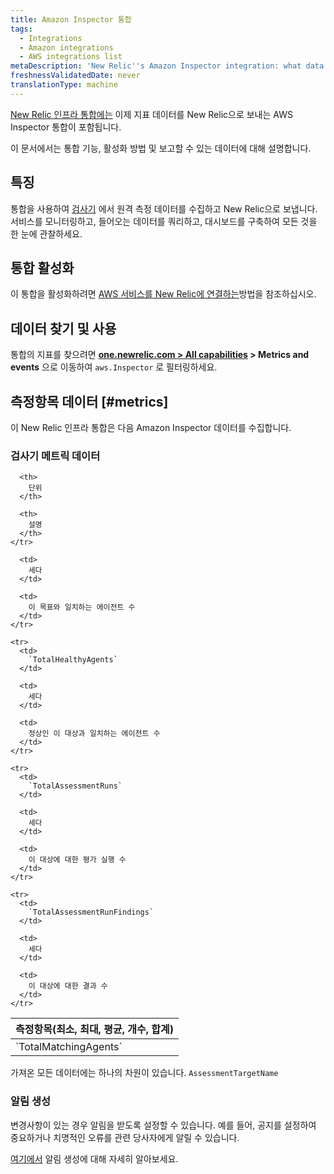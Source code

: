 ```yaml
---
title: Amazon Inspector 통합
tags:
  - Integrations
  - Amazon integrations
  - AWS integrations list
metaDescription: 'New Relic''s Amazon Inspector integration: what data it reports and how to enable it.'
freshnessValidatedDate: never
translationType: machine
---
```


[New Relic 인프라 통합에는](/docs/infrastructure/integrations-getting-started/getting-started/introduction-infrastructure-integrations) 이제 지표 데이터를 New Relic으로 보내는 AWS Inspector 통합이 포함됩니다.

이 문서에서는 통합 기능, 활성화 방법 및 보고할 수 있는 데이터에 대해 설명합니다.

## 특징

통합을 사용하여 [검사기](https://aws.amazon.com/inspector/) 에서 원격 측정 데이터를 수집하고 New Relic으로 보냅니다. 서비스를 모니터링하고, 들어오는 데이터를 쿼리하고, 대시보드를 구축하여 모든 것을 한 눈에 관찰하세요.

## 통합 활성화

이 통합을 활성화하려면 [AWS 서비스를 New Relic에 연결하는](/docs/infrastructure/amazon-integrations/connect/aws-metric-stream-setup/)방법을 참조하십시오.

## 데이터 찾기 및 사용

통합의 지표를 찾으려면 <DNT>**[one.newrelic.com > All capabilities](https://one.newrelic.com/all-capabilities) > Metrics and events**</DNT> 으로 이동하여 `aws.Inspector` 로 필터링하세요.

## 측정항목 데이터 [#metrics]

이 New Relic 인프라 통합은 다음 Amazon Inspector 데이터를 수집합니다.

### 검사기 메트릭 데이터

<table>
  <thead>
    <tr>
      <th style={{ width: "200px" }}>
        측정항목(최소, 최대, 평균, 개수, 합계)
      </th>

      <th>
        단위
      </th>

      <th>
        설명
      </th>
    </tr>
  </thead>

  <tbody>
    <tr>
      <td>
        `TotalMatchingAgents`
      </td>

      <td>
        세다
      </td>

      <td>
        이 목표와 일치하는 에이전트 수
      </td>
    </tr>

    <tr>
      <td>
        `TotalHealthyAgents`
      </td>

      <td>
        세다
      </td>

      <td>
        정상인 이 대상과 일치하는 에이전트 수
      </td>
    </tr>

    <tr>
      <td>
        `TotalAssessmentRuns`
      </td>

      <td>
        세다
      </td>

      <td>
        이 대상에 대한 평가 실행 수
      </td>
    </tr>

    <tr>
      <td>
        `TotalAssessmentRunFindings`
      </td>

      <td>
        세다
      </td>

      <td>
        이 대상에 대한 결과 수
      </td>
    </tr>
  </tbody>
</table>

가져온 모든 데이터에는 하나의 차원이 있습니다. `AssessmentTargetName`

### 알림 생성

변경사항이 있는 경우 알림을 받도록 <InlinePopover type="alerts"/>설정할 수 있습니다. 예를 들어, 공지를 설정하여 중요하거나 치명적인 오류를 관련 당사자에게 알릴 수 있습니다.

[여기에서](/docs/alerts-applied-intelligence/new-relic-alerts/learn-alerts/introduction-alerts/) 알림 생성에 대해 자세히 알아보세요.
